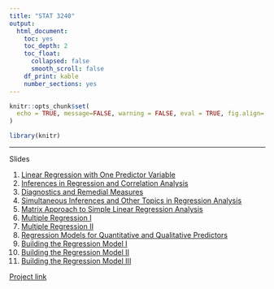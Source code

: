 ```yaml
---
title: "STAT 3240"
output:
  html_document: 
    toc: yes
    toc_depth: 2
    toc_float:
      collapsed: false
      smooth_scroll: false
    df_print: kable
    number_sections: yes
---
```


<style>
h1{font-weight: 400;}
</style>

```r
knitr::opts_chunk$set(
  echo = TRUE, message=FALSE, warning = FALSE, eval = TRUE, fig.align='center'
)

library(knitr)
```

***




Slides

1. [Linear Regression with One Predictor Variable](src/chapter1.html){target="_blank"}
2. [Inferences in Regression and Correlation Analysis](src/chapter2.html){target="_blank"}
3. [Diagnostics and Remedial Measures](src/chapter3.html){target="_blank"}
4. [Simultaneous Inferences and Other Topics in Regression Analysis](src/chapter4.html){target="_blank"}
5. [Matrix Approach to Simple Linear Regression Analysis](src/chapter5.html){target="_blank"}
6. [Multiple Regression I](src/chapter6.html){target="_blank"}
7. [Multiple Regression II](src/chapter7.html){target="_blank"}
8. [Regression Models for Quantitative and Qualitative Predictors](src/chapter8.html){target="_blank"}
9. [Building the Regression Model I](src/chapter9.html){target="_blank"}
10. [Building the Regression Model II](src/chapter10.html){target="_blank"}
11. [Building the Regression Model III](src/chapter11.html){target="_blank"}




[Project link](https://mamcisaac.github.io/STAT-3240-project/)
